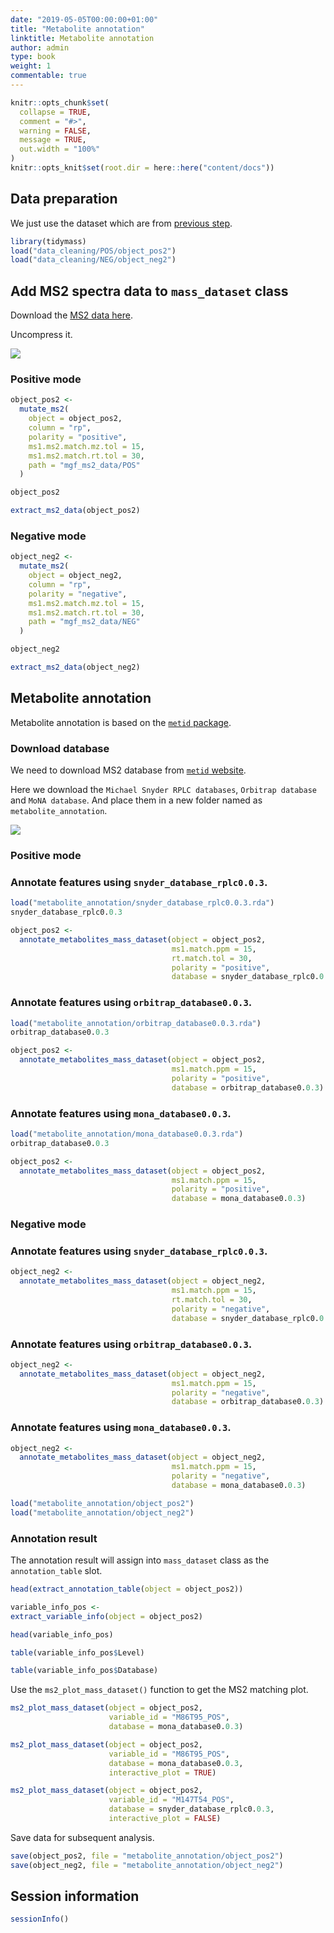 ```yaml
---
date: "2019-05-05T00:00:00+01:00"
title: "Metabolite annotation"
linktitle: Metabolite annotation
author: admin
type: book
weight: 1
commentable: true
---
```


```r
knitr::opts_chunk$set(
  collapse = TRUE,
  comment = "#>",
  warning = FALSE,
  message = TRUE,
  out.width = "100%"
)
knitr::opts_knit$set(root.dir = here::here("content/docs"))
```


## Data preparation

We just use the dataset which are from [previous step](https://tidymass.github.io/tidymass/articles/data_cleaning.html).

```r
library(tidymass)
load("data_cleaning/POS/object_pos2")
load("data_cleaning/NEG/object_neg2")
```

## Add MS2 spectra data to `mass_dataset` class

Download the [MS2 data here](https://drive.google.com/file/d/1FY3x7q5i1g3oSLaVej__ZaZ4XSX-mWBQ/view?usp=sharing).

Uncompress it.

![](/docs/chapter7/figures/fig1.png)

### Positive mode

```r
object_pos2 <-
  mutate_ms2(
    object = object_pos2,
    column = "rp",
    polarity = "positive",
    ms1.ms2.match.mz.tol = 15,
    ms1.ms2.match.rt.tol = 30,
    path = "mgf_ms2_data/POS"
  )
```

```r
object_pos2
```

```r
extract_ms2_data(object_pos2)
```


### Negative mode

```r
object_neg2 <-
  mutate_ms2(
    object = object_neg2,
    column = "rp",
    polarity = "negative",
    ms1.ms2.match.mz.tol = 15,
    ms1.ms2.match.rt.tol = 30,
    path = "mgf_ms2_data/NEG"
  )
```

```r
object_neg2
```

```r
extract_ms2_data(object_neg2)
```

## Metabolite annotation

Metabolite annotation is based on the [`metid` package](https://tidymass.github.io/metid/).

### Download database

We need to download MS2 database from [`metid` website](https://tidymass.github.io/metid/articles/public_databases.html).

Here we download the `Michael Snyder RPLC databases`, `Orbitrap database` and `MoNA database`. And place them in a new folder named as `metabolite_annotation`.

![](/docs/chapter7/figures/fig2.png)

### Positive mode

### Annotate features using `snyder_database_rplc0.0.3`.

```r
load("metabolite_annotation/snyder_database_rplc0.0.3.rda")
snyder_database_rplc0.0.3
```

```r
object_pos2 <-
  annotate_metabolites_mass_dataset(object = object_pos2, 
                                    ms1.match.ppm = 15, 
                                    rt.match.tol = 30, 
                                    polarity = "positive",
                                    database = snyder_database_rplc0.0.3)
```

### Annotate features using `orbitrap_database0.0.3`.

```r
load("metabolite_annotation/orbitrap_database0.0.3.rda")
orbitrap_database0.0.3
```

```r
object_pos2 <- 
  annotate_metabolites_mass_dataset(object = object_pos2, 
                                    ms1.match.ppm = 15, 
                                    polarity = "positive",
                                    database = orbitrap_database0.0.3)
```

### Annotate features using `mona_database0.0.3`.

```r
load("metabolite_annotation/mona_database0.0.3.rda")
orbitrap_database0.0.3
```

```r
object_pos2 <- 
  annotate_metabolites_mass_dataset(object = object_pos2, 
                                    ms1.match.ppm = 15, 
                                    polarity = "positive",
                                    database = mona_database0.0.3)
```

### Negative mode

### Annotate features using `snyder_database_rplc0.0.3`.

```r
object_neg2 <- 
  annotate_metabolites_mass_dataset(object = object_neg2, 
                                    ms1.match.ppm = 15, 
                                    rt.match.tol = 30,
                                    polarity = "negative",
                                    database = snyder_database_rplc0.0.3)
```

### Annotate features using `orbitrap_database0.0.3`.

```r
object_neg2 <- 
  annotate_metabolites_mass_dataset(object = object_neg2, 
                                    ms1.match.ppm = 15, 
                                    polarity = "negative",
                                    database = orbitrap_database0.0.3)
```

### Annotate features using `mona_database0.0.3`.

```r
object_neg2 <- 
  annotate_metabolites_mass_dataset(object = object_neg2, 
                                    ms1.match.ppm = 15, 
                                    polarity = "negative",
                                    database = mona_database0.0.3)
```

```r
load("metabolite_annotation/object_pos2")
load("metabolite_annotation/object_neg2")
```

### Annotation result

The annotation result will assign into `mass_dataset` class as the `annotation_table` slot.

```r
head(extract_annotation_table(object = object_pos2))
```

```r
variable_info_pos <- 
extract_variable_info(object = object_pos2)
```

```r
head(variable_info_pos)
```

```r
table(variable_info_pos$Level)
```

```r
table(variable_info_pos$Database)
```

Use the `ms2_plot_mass_dataset()` function to get the MS2 matching plot.

```r
ms2_plot_mass_dataset(object = object_pos2, 
                      variable_id = "M86T95_POS", 
                      database = mona_database0.0.3)
```

```r
ms2_plot_mass_dataset(object = object_pos2, 
                      variable_id = "M86T95_POS", 
                      database = mona_database0.0.3, 
                      interactive_plot = TRUE)
```

```r
ms2_plot_mass_dataset(object = object_pos2, 
                      variable_id = "M147T54_POS", 
                      database = snyder_database_rplc0.0.3, 
                      interactive_plot = FALSE)
```

Save data for subsequent analysis.

```r
save(object_pos2, file = "metabolite_annotation/object_pos2")
save(object_neg2, file = "metabolite_annotation/object_neg2")
```

## Session information

```r
sessionInfo()
```
